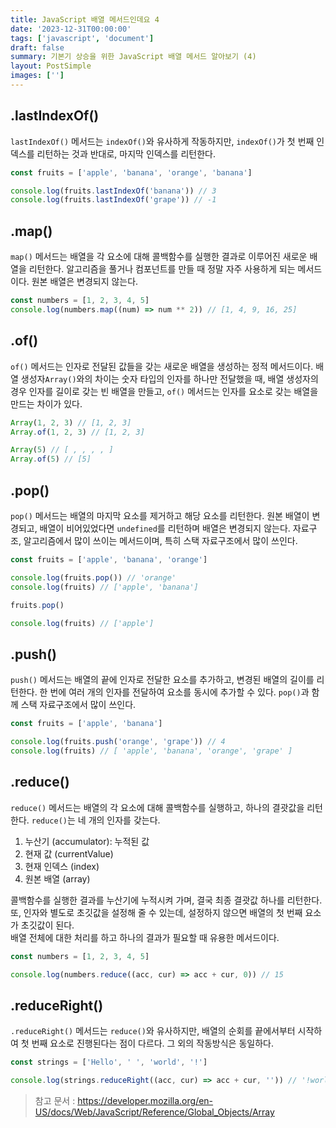 ```yaml
---
title: JavaScript 배열 메서드인데요 4
date: '2023-12-31T00:00:00'
tags: ['javascript', 'document']
draft: false
summary: 기본기 상승을 위한 JavaScript 배열 메서드 알아보기 (4)
layout: PostSimple
images: ['']
---
```


<TOCInline toc={props.toc} toHeading={2} />

## .lastIndexOf()

`lastIndexOf()` 메서드는 `indexOf()`와 유사하게 작동하지만, `indexOf()`가 첫 번째 인덱스를 리턴하는 것과 반대로, 마지막 인덱스를 리턴한다.

```js
const fruits = ['apple', 'banana', 'orange', 'banana']

console.log(fruits.lastIndexOf('banana')) // 3
console.log(fruits.lastIndexOf('grape')) // -1
```

## .map()

`map()` 메서드는 배열을 각 요소에 대해 콜백함수를 실행한 결과로 이루어진 새로운 배열을 리턴한다. 알고리즘을 풀거나 컴포넌트를 만들 때 정말 자주 사용하게 되는 메서드이다. 원본 배열은 변경되지 않는다.

```js
const numbers = [1, 2, 3, 4, 5]
console.log(numbers.map((num) => num ** 2)) // [1, 4, 9, 16, 25]
```

## .of()

`of()` 메서드는 인자로 전달된 값들을 갖는 새로운 배열을 생성하는 정적 메서드이다. 배열 생성자`Array()`와의 차이는 숫자 타입의 인자를 하나만 전달했을 때, 배열 생성자의 경우 인자를 길이로 갖는 빈 배열을 만들고, `of()` 메서드는 인자를 요소로 갖는 배열을 만드는 차이가 있다.

```js
Array(1, 2, 3) // [1, 2, 3]
Array.of(1, 2, 3) // [1, 2, 3]

Array(5) // [ , , , , ]
Array.of(5) // [5]
```

## .pop()

`pop()` 메서드는 배열의 마지막 요소를 제거하고 해당 요소를 리턴한다. 원본 배열이 변경되고, 배열이 비어있었다면 `undefined`를 리턴하며 배열은 변경되지 않는다. 자료구조, 알고리즘에서 많이 쓰이는 메서드이며, 특히 스택 자료구조에서 많이 쓰인다.

```js
const fruits = ['apple', 'banana', 'orange']

console.log(fruits.pop()) // 'orange'
console.log(fruits) // ['apple', 'banana']

fruits.pop()

console.log(fruits) // ['apple']
```

## .push()

`push()` 메서드는 배열의 끝에 인자로 전달한 요소를 추가하고, 변경된 배열의 길이를 리턴한다. 한 번에 여러 개의 인자를 전달하여 요소를 동시에 추가할 수 있다. `pop()`과 함께 스택 자료구조에서 많이 쓰인다.

```js
const fruits = ['apple', 'banana']

console.log(fruits.push('orange', 'grape')) // 4
console.log(fruits) // [ 'apple', 'banana', 'orange', 'grape' ]
```

## .reduce()

`reduce()` 메서드는 배열의 각 요소에 대해 콜백함수를 실행하고, 하나의 결괏값을 리턴한다. `reduce()`는 네 개의 인자를 갖는다.

1. 누산기 (accumulator): 누적된 값
2. 현재 값 (currentValue)
3. 현재 인덱스 (index)
4. 원본 배열 (array)

콜백함수를 실행한 결과를 누산기에 누적시켜 가며, 결국 최종 결괏값 하나를 리턴한다. 또, 인자와 별도로 초깃값을 설정해 줄 수 있는데, 설정하지 않으면 배열의 첫 번째 요소가 초깃값이 된다.  
배열 전체에 대한 처리를 하고 하나의 결과가 필요할 때 유용한 메서드이다.

```js
const numbers = [1, 2, 3, 4, 5]

console.log(numbers.reduce((acc, cur) => acc + cur, 0)) // 15
```

## .reduceRight()

`.reduceRight()` 메서드는 `reduce()`와 유사하지만, 배열의 순회를 끝에서부터 시작하여 첫 번째 요소로 진행된다는 점이 다르다. 그 외의 작동방식은 동일하다.

```js
const strings = ['Hello', ' ', 'world', '!']

console.log(strings.reduceRight((acc, cur) => acc + cur, '')) // '!world Hello'
```

> 참고 문서 : https://developer.mozilla.org/en-US/docs/Web/JavaScript/Reference/Global_Objects/Array
